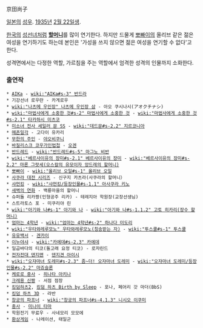 京田尚子

[[일본]]의 [[성우]]. [[1935년]] [[2월 22일]]생.

[[한국]]의 [[성선녀]]처럼 '''[[할머니]]'''를 많이 연기한다. 하지만 드물게 [[뽀빠이]]의 올리브 같은 젊은 여성을 연기하기도 하는데 본인은 '가성을 쓰지 않으면 젊은 여성을 연기할 수 없다'고 한다. 

성격면에서는 다정한 역할, 가르침을 주는 역할에서 엄격한 성격의 인물까지 소화한다.

=== 출연작 ===
 * [[AIKa]] - [[wiki:"AIKa#s-3" 반드라]]
 * 기강선녀 로우란 - 카게로우
 * [[wiki:"나츠메 우인장" 나츠메 우인장 삼]] - 아오 쿠시나시(アオクチナシ)
 * [[wiki:"마법사에게 소중한 것#s-2" 마법사에게 소중한 것]] - [[wiki:"마법사에게 소중한 것#s-2.1" 타카하시 미츠코]]
 * [[미소녀 전사 세일러 문 SS]] - [[wiki:"데드문#s-2.2" 지르코니아]]
 * [[메존일각]] - 고다이 유카리
 * [[무한의 주인]] - [[야오비쿠니]]
 * [[바질리스크 코우가인법첩]] - [[오겐]]
 * [[반드레드]] - [[wiki:"반드레드#s-5" 마그노 비반]]
 * [[wiki:"베르사이유의 장미#s-2.1" 베르사이유의 장미]] - [[wiki:"베르사이유의 장미#s-2.2" 마론 그랏세(오스칼의 유모이자 앙드레의 할머니)]]
 * [[뽀빠이]] - [[wiki:"올리브 오일#s-1" 올리브 오일]]
 * [[사쿠라 대전 시리즈]] - 신구지 카츠라(사쿠라의 할머니）
 * [[샤먼킹]] - [[wiki:"샤먼킹/등장인물#s-1.1" 아사쿠라 키노]]
 * [[새벽의 연화]] - 백룡마을의 할머니
 * 슈퍼돌 리카짱(인형공주 리카) - 테레지아 학원장(교장선생님)
 * 스트라토스 포 - 미쿠리야 린
 * [[wiki:"아기와 나#s-1" 아기와 나]] - [[wiki:"아기와 나#s-1.1.2" 고토 히카리(장수 할머니)]]
 * [[엄마는 4학년]] - [[wiki:"엄마는 4학년#s-2" 하나다 미도리]]
 * [[wiki:"우타와레루모노" 우타와레루모노(칭송받는 자)]] - [[wiki:"투스쿨#s-1" 투스쿨]]
 * [[유유백서]] - [[겐카이]]
 * [[이누야샤]] - [[wiki:"카에데#s-2.3" 카에데]]
 * 일곱바다의 티코(돌고래 요정 티코) - 로자린드
 * [[전자전대 덴지맨]] - [[덴지견 아이시]]
 * [[wiki:"오쟈마녀 도레미#s-2.3" 좀~더! 오쟈마녀 도레미]] - [[wiki:"오쟈마녀 도레미/등장인물#s-2.2" 마죠슬론]]
 * [[케로로 중사]] - [[히나타 아키나]]
 * [[크레용 신짱]] - 서점 점장
 * [[킹덤하츠2]], [[킹덤 하츠 Birth by Sleep]] - 포나, 페어리 갓 마더(BbS)
 * [[킹덤 하츠 3D]] - 라반
 * [[창궁의 파프너]] - [[wiki:"창궁의 파프너#s-4.1.3" 니시오 이쿠미]]
 * [[충사]] - [[미나이 타마]]
 * 학원전기 무료우 - 사네모리 모모에
 * [[환상게임]] - 나레이션, 태일군
